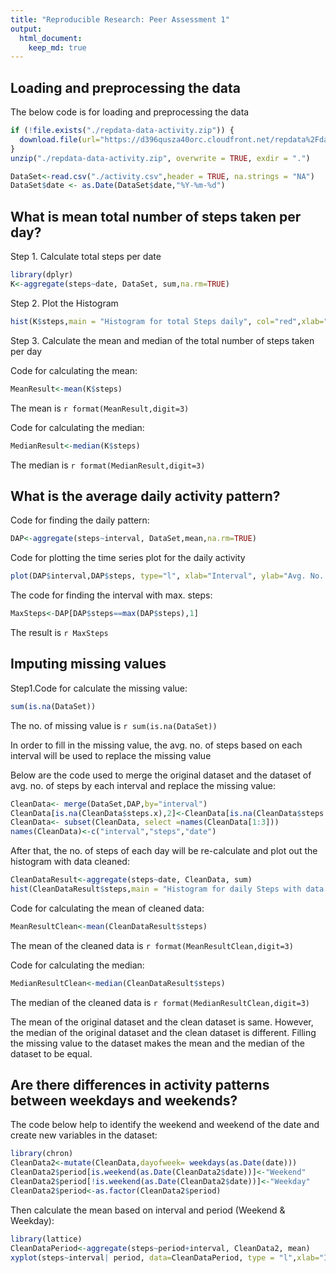 ```yaml
---
title: "Reproducible Research: Peer Assessment 1"
output: 
  html_document:
    keep_md: true
---
```



## Loading and preprocessing the data

The below code is for loading and preprocessing the data
```r
if (!file.exists("./repdata-data-activity.zip")) {
  download.file(url="https://d396qusza40orc.cloudfront.net/repdata%2Fdata%2Factivity.zip", destfile="./repdata-data-activity.zip", method = "libcurl")
}
unzip("./repdata-data-activity.zip", overwrite = TRUE, exdir = ".")

DataSet<-read.csv("./activity.csv",header = TRUE, na.strings = "NA")
DataSet$date <- as.Date(DataSet$date,"%Y-%m-%d")
```

## What is mean total number of steps taken per day?

Step 1. Calculate total steps per date

```r
library(dplyr)
K<-aggregate(steps~date, DataSet, sum,na.rm=TRUE)
```

Step 2. Plot the Histogram

```r
hist(K$steps,main = "Histogram for total Steps daily", col="red",xlab="No. of Steps",ylab="Freq. of Steps")
```

Step 3. Calculate the mean and median of the total number of steps taken per day

Code for calculating the mean:

```r
MeanResult<-mean(K$steps)
```

The mean is `r format(MeanResult,digit=3)`

Code for calculating the median:

```r
MedianResult<-median(K$steps)
```

The median is `r format(MedianResult,digit=3)`

## What is the average daily activity pattern?

Code for finding the daily pattern:

```r
DAP<-aggregate(steps~interval, DataSet,mean,na.rm=TRUE)
```

Code for plotting the time series plot for the daily activity

```r
plot(DAP$interval,DAP$steps, type="l", xlab="Interval", ylab="Avg. No. of Steps by Interval", main="Avg.No.of steps taken across all days",col='red')
```

The code for finding the interval with max. steps:

```r
MaxSteps<-DAP[DAP$steps==max(DAP$steps),1]
```

The result is `r MaxSteps`

## Imputing missing values

Step1.Code for calculate the missing value:

```r
sum(is.na(DataSet))
```

The no. of missing value is `r sum(is.na(DataSet))`

In order to fill in the missing value, the avg. no. of steps based on each interval will be used to replace the missing value

Below are the code used to merge the original dataset and the dataset of avg. no. of steps by each interval and replace the missing value:

```r
CleanData<- merge(DataSet,DAP,by="interval")
CleanData[is.na(CleanData$steps.x),2]<-CleanData[is.na(CleanData$steps.x),4]
CleanData<- subset(CleanData, select =names(CleanData[1:3]))
names(CleanData)<-c("interval","steps","date")
```

After that, the no. of steps of each day will be re-calculate and plot out the histogram with data cleaned:

```r
CleanDataResult<-aggregate(steps~date, CleanData, sum)
hist(CleanDataResult$steps,main = "Histogram for daily Steps with data cleaned", col="red",xlab="No. of Steps",ylab="Freq. of Steps")
```

Code for calculating the mean of cleaned data:

```r
MeanResultClean<-mean(CleanDataResult$steps)
```

The mean of the cleaned data is `r format(MeanResultClean,digit=3)`

Code for calculating the median:

```r
MedianResultClean<-median(CleanDataResult$steps)
```

The median of the cleaned data is `r format(MedianResultClean,digit=3)`

The mean of the original dataset and the clean dataset is same. However, the median of the original dataset and the clean dataset is different. Filling the missing value to the dataset makes the mean and the median of the dataset to be equal.

## Are there differences in activity patterns between weekdays and weekends?

The code below help to identify the weekend and weekend of the date and create new variables in the dataset:

```r
library(chron)
CleanData2<-mutate(CleanData,dayofweek= weekdays(as.Date(date)))
CleanData2$period[is.weekend(as.Date(CleanData2$date))]<-"Weekend"
CleanData2$period[!is.weekend(as.Date(CleanData2$date))]<-"Weekday"
CleanData2$period<-as.factor(CleanData2$period)
```

Then calculate the mean based on interval and period (Weekend & Weekday):

```r
library(lattice)
CleanDataPeriod<-aggregate(steps~period+interval, CleanData2, mean)
xyplot(steps~interval| period, data=CleanDataPeriod, type = "l",xlab="Interval",  ylab="Number of Steps",layout=c(1,2))
```
